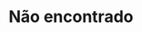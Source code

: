 ---
title: Não encontrado
template: splash
editUrl: false
hero:
  title: '404'
  tagline: <strong>Houston, temos um problema.</strong> Não foi possível encontrar essa página.<br>Verifique a URL ou tente usar a barra de pesquisa.
  actions:
    - text: Ir para o inicio
      icon: right-arrow
      link: /
      variant: primary
---